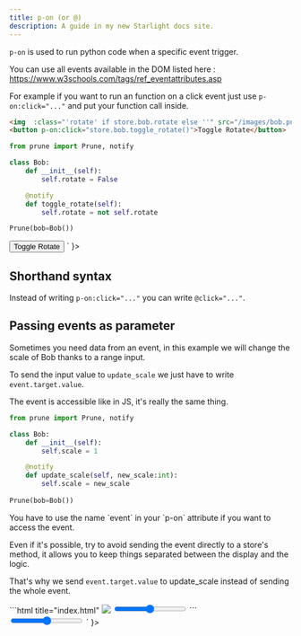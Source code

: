 ```yaml
---
title: p-on (or @)
description: A guide in my new Starlight docs site.
---
```



<script type="module" src="https://pyscript.net/releases/2024.11.1/core.js"></script>
<script type="mpy" src="/public/examples/p-on/example1.py" config="/public/examples/pyscript.json"></script>

`p-on` is used to run python code when a specific event trigger.

You can use all events available in the DOM listed here : https://www.w3schools.com/tags/ref_eventattributes.asp

For example if you want to run an function on a click event just use `p-on:click="..."` and put your function call inside.

```html title="index.html"
<img  :class="'rotate' if store.bob.rotate else ''" src="/images/bob.png"/>
<button p-on:click="store.bob.toggle_rotate()">Toggle Rotate</button>
```



```python
from prune import Prune, notify

class Bob:
    def __init__(self):
        self.rotate = False

    @notify
    def toggle_rotate(self):
        self.rotate = not self.rotate

Prune(bob=Bob())
```

<div class="result" set:html={
    `
    <img  :class="'rotate' if store.bob.rotate else ''" src="/images/bob.png"/>
    <button p-on:click="store.bob.toggle_rotate()">Toggle Rotate</button>
    `
}>
</div>

## Shorthand syntax

Instead of writing `p-on:click="..."` you can write `@click="..."`.

## Passing events as parameter

Sometimes you need data from an event, in this example we will change the scale of Bob thanks to a range input.

To send the input value to `update_scale` we just have to write `event.target.value`.

The event is accessible like in JS, it's really the same thing.



```python
from prune import Prune, notify

class Bob:
    def __init__(self):
        self.scale = 1

    @notify
    def update_scale(self, new_scale:int):
        self.scale = new_scale
    
Prune(bob=Bob())
```
<Aside type="note">
You have to use the name `event` in your `p-on` attribute if you want to access the event.

Even if it's possible, try to avoid sending the event directly to a store's method, it allows you to keep things separated between the display and the logic.

That's why we send `event.target.value` to update_scale instead of sending the whole event.
</Aside>
```html title="index.html"
<img  :style="f'transform: scale({store.bob.scale});'" src="/images/bob.png"/>
<input @input="store.bob.update_scale(event.target.value)" type="range" min="0" max="2" step="0.1" />
```

<div class="result" set:html={
    `
    <img  :style="f'transform: scale({store.bob.scale});'" src="/images/bob.png"/>
    <input @input="store.bob.update_scale(event.target.value)" type="range" min="0" max="2" step="0.1" />
    `
}>
</div>
